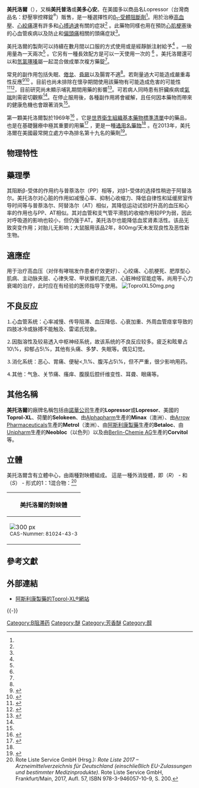 {{medical}}
{{Drugbox
| verifiedrevid = 459444186
| IUPAC_name = (''RS'')-1-(Isopropylamino)-3-[4-(2-methoxyethyl)phenoxy]propan-2-ol
| image = (RS)-Metoprolol Structural Formula V1.svg
| imagename = 1 : 1 mixture (racemate)
| drug_name = Metoprolol

<!--Clinical data-->
| tradename = Lopressor, Toprol-xl
| Drugs.com = {{drugs.com|monograph|metoprolol-succinate}}
| MedlinePlus = a682864
| licence_US = Metoprolol
| pregnancy_AU = C
| pregnancy_US = C
| legal_status = Rx-only
| routes_of_administration = 口服、[[靜脈给药|靜脈给药]]
<!--Pharmacokinetic data-->
| bioavailability = 12%
| metabolism = [[肝臟|肝臟]]（經由[[CYP2D6|CYP2D6]]、[[CYP3A4|CYP3A4]]）
| elimination_half-life = 3-7 小時
| excretion = [[腎|腎]]

<!--Identifiers-->
| CAS_number_Ref = {{cascite|correct|??}}
| CAS_number = 51384-51-1
| ATC_prefix = C07
| ATC_suffix = AB02
| PubChem = 4171
| IUPHAR_ligand = 553
| DrugBank_Ref = {{drugbankcite|correct|drugbank}}
 | DrugBank = DB00264
| ChemSpiderID_Ref = {{chemspidercite|correct|chemspider}}
| ChemSpiderID = 4027
| UNII_Ref = {{fdacite|correct|FDA}}
| UNII = GEB06NHM23
| KEGG_Ref = {{keggcite|correct|kegg}}
| KEGG = D02358
| ChEBI_Ref = {{ebicite|correct|EBI}}
| ChEBI = 6904
| ChEMBL_Ref = {{ebicite|correct|EBI}}
| ChEMBL = 13

<!--Chemical data-->
| C=15 | H=25 | N=1 | O=3 
| molecular_weight = 267.364 [[克|克]]/[[摩尔_(单位)|摩尔 (单位)]]
| smiles = O(c1ccc(cc1)CCOC)CC(O)CNC(C)C
| InChI = 1/C15H25NO3/c1-12(2)16-10-14(17)11-19-15-6-4-13(5-7-15)8-9-18-3/h4-7,12,14,16-17H,8-11H2,1-3H3
| InChIKey = IUBSYMUCCVWXPE-UHFFFAOYAN
| StdInChI_Ref = {{stdinchicite|correct|chemspider}}
| StdInChI = 1S/C15H25NO3/c1-12(2)16-10-14(17)11-19-15-6-4-13(5-7-15)8-9-18-3/h4-7,12,14,16-17H,8-11H2,1-3H3
| StdInChIKey_Ref = {{stdinchicite|correct|chemspider}}
| StdInChIKey = IUBSYMUCCVWXPE-UHFFFAOYSA-N
| melting_point = 120
}}

'''美托洛爾'''（{{lang|en|Metoprolol}}），又稱'''美托普洛'''或'''美多心安'''。在美國多以商品名Lopressor（台灣商品名：舒壓寧控釋錠<sup>®</sup>）販售，是一種選擇性的[[Β受体阻断药|β<sub>1</sub>-受體阻斷劑]]<ref name=AHFS2014/>。用於治療[[高血壓|高血壓]]、[[心絞痛|心絞痛]]還有許多和[[心搏過速|心搏過速]]有關的症狀<ref name=AHFS2014/> 。此藥物同樣也用在預防[[心肌梗塞|心肌梗塞]]後的心血管疾病以及防止和[[偏頭痛|偏頭痛]]相關的頭痛症狀<ref name=AHFS2014/>。

<!-- Methods of use -->
美托洛爾的製劑可以持續在數月間以口服的方式使用或是經靜脈注射給予<ref name=AHFS2014/> 。一般用量為一天兩次<ref name=AHFS2014/> 。它另有一種長效配方是可以一天使用一次的 <ref name=AHFS2014/> 。美托洛爾還可以和[[氫氯噻嗪|氫氯噻嗪]]屬一起混合做成單次複方藥錠<ref name=AHFS2014/>。

<!-- Side effects -->
常見的副作用包括失眠、[[倦怠|倦怠]]、[[昏厥|昏厥]]以及腸胃不適<ref name=AHFS2014/>。若劑量過大可能造成嚴重毒性反應<ref>{{cite book|last1=Pillay|title=Modern Medical Toxicology|date=2012|publisher=Jaypee Brothers Publishers|isbn=9789350259658|page=303|url=https://books.google.ca/books?id=MFcHBAAAQBAJ&pg=PA303}}</ref><ref name=Rosen2014>{{cite book|last=Marx|first=John A. Marx|title=Rosen's emergency medicine : concepts and clinical practice|date=2014|publisher=Elsevier/Saunders|location=Philadelphia, PA|isbn=1455706051|pages=Chapter 152|edition=8th ed.|chapter=Cardiovascular Drugs}}</ref> 。目前也尚未排除在懷孕期間使用該藥物有可能造成危害的可能性<ref name=AHFS2014>{{cite web|title=Metoprolol|url=http://www.drugs.com/monograph/metoprolol-succinate.html|publisher=The American Society of Health-System Pharmacists|accessdate=Apr 21, 2014}}</ref><ref name="Australian Government">{{cite web|title=Prescribing medicines in pregnancy database|url=http://www.tga.gov.au/hp/medicines-pregnancy.htm#.U1Yw8Bc3tqw|work=Australian Government|accessdate=22 April 2014|date=3 March 2014}}</ref>，目前研究尚未顯示哺乳期間用藥的影響<ref>{{cite book|title=Medical Toxicology|date=2004|publisher=Lippincott Williams & Wilkins|isbn=9780781728454|page=684|url=https://books.google.ca/books?id=BfdighlyGiwC&pg=PA684}}</ref>。可若病人同時患有肝臟疾病或[[氣喘|氣喘]]則需密切觀察<ref name=AHFS2014/>。在停止服用後，各種副作用將會緩解，且任何因本藥物而帶來的健康危機也會跟著消失<ref name=AHFS2014/>。

第一顆美托洛爾製於1969年<ref>{{cite book|last1=Carlsson|first1=edited by Bo|title=Technological systems and industrial dynamics.|date=1997|publisher=Kluwer Academic|location=Dordrecht|isbn=9780792399728|page=106|url=http://books.google.com/books?id=Z0X9MQ30gccC&pg=PA106}}</ref> 。它是[[世界衛生組織基本藥物標準清單|世界衛生組織基本藥物標準清單]]中的藥品，也是在基礎醫療中極其重要的用藥<ref>{{cite web|title=WHO Model List of EssentialMedicines|url=http://apps.who.int/iris/bitstream/10665/93142/1/EML_18_eng.pdf?ua=1|work=World Health Organization|accessdate=22 April 2014|date=October 2013}}</ref> ，更是一種[[通用名藥物|通用名藥物]]<ref name=AHFS2014/> 。在2013年，美托洛爾在美國最常開立處方中為排名第十九名的藥劑<ref>{{cite web | title=Top 100 Drugs for 2013 by Units Sold|url=http://www.drugs.com/stats/top100/2013/units|website=http://www.drugs.com/|accessdate=22 March 2015|date=February 2014}}
</ref>。

== 物理特性 ==

== 藥理學 ==
其阻断β-受体的作用约与普萘洛尔（PP）相等，对β1-受体的选择性稍逊于阿替洛尔。美托洛尔对心脏的作用如减慢心率、抑制心收缩力、降低自律性和延缓房室传导时间等与普萘洛尔、阿替洛尔（AT）相似，其降低运动试验时升高的血压和心率的作用也与PP、AT相似。其对血管和支气管平滑肌的收缩作用较PP为弱，因此对呼吸道的影响也较小，但仍强于AT。美托洛尔也能降低血浆肾素活性。该品无致突变作用；对胎儿无影响；大鼠服用该品2年，800mg/天未发现良性及恶性新生物。

== 適應症 ==
用于治疗高血压（对伴有哮喘发作患者疗效更好）、心绞痛、心肌梗死、肥厚型心肌病、主动脉夹层、心律失常、甲状腺机能亢进、心脏神经官能症等。尚用于心力衰竭的治疗，此时应在有经验的医师指导下使用。
[[File:ToprolXL50mg.png|thumb]]

== 不良反应 ==
⒈心血管系统：心率减慢、传导阻滞、血压降低、心衰加重、外周血管痉挛导致的四肢冰冷或脉搏不能触及、雷诺氏现象。

⒉因脂溶性及较易透入中枢神经系统，故该系统的不良反应较多。疲乏和眩晕占10\%，抑郁占5\%，其他有头痛、多梦、失眠等。偶见幻觉。

⒊消化系统：恶心、胃痛、便秘<,1\%、腹泻占5\%，但不严重，很少影响用药。

⒋其他：气急、关节痛、瘙痒、腹膜后腔纤维变性、耳聋、眼痛等。

==其他名稱==

'''美托洛爾'''的廠牌名稱包括由[[諾華公司|諾華公司]]生產的'''Lopressor'''或'''Lopresor'''、美國的'''Toprol-XL'''、荷蘭的'''Selokeen'''、由[[Alphapharm|Alphapharm]]生產的'''Minax'''（澳洲）、由[[Arrow_Pharmaceuticals|Arrow Pharmaceuticals]]生產的'''Metrol'''（澳洲）、由[[阿斯利康製藥|阿斯利康製藥]]生產的'''Betaloc'''、由[[Unipharm|Unipharm]]生產的'''Neobloc'''（以色列）以及由[[Berlin-Chemie_AG|Berlin-Chemie AG]]生產的'''Corvitol'''等。

== 立體 ==
美托洛爾含有立體中心，由兩種對映體組成。 這是一種外消旋體，即（''R''） - 和（''S''） - 形式的1：1混合物：<ref name="Rote Liste">Rote Liste Service GmbH (Hrsg.): ''Rote Liste 2017 – Arzneimittelverzeichnis für Deutschland (einschließlich EU-Zulassungen und bestimmter Medizinprodukte)''. Rote Liste Service GmbH, Frankfurt/Main, 2017, Aufl. 57, ISBN 978-3-946057-10-9, S. 200.</ref>
{| class="wikitable" style="text-align:center"
|- class="hintergrundfarbe6"
! colspan="2"| 美托洛爾的對映體
|-
| [[File:(R)-Metoprolol_Structural_Formula_V1.svg|300 px]]<br /><small> CAS-Nummer: 81024-43-3</small>
| [[File:(S)-Metoprolol_Structural_Formula_V1.svg|300 px]]<br /><small> CAS-Nummer: 81024-42-2</small>
|}

== 參考文獻 ==
{{reflist}}

== 外部連結 ==
* {{en icon}} [https://web.archive.org/web/20080321050417/http://www.toprol-xl.com/index.aspx 阿斯利康製藥的Toprol-XL®網站]

{{-}}
{{Β受体阻滞剂}}

[[Category:Β阻滞药|Category:Β阻滞药]]
[[Category:醚|Category:醚]]
[[Category:芳香醚|Category:芳香醚]]
[[Category:醇|Category:醇]]